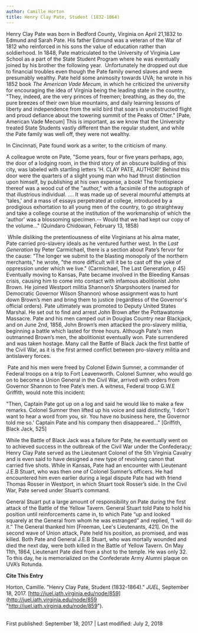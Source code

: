 ```yaml
---
author: Camille Horton
title: Henry Clay Pate, Student (1832-1864)
---
```

Henry Clay Pate was born in Bedford County, Virginia on April 21,1832 to Edmund and Sarah Pate. His father Edmund was a veteran of the War of 1812 who reinforced in his sons the value of education rather than soldierhood. In 1848, Pate matriculated to the University of Virginia Law School as a part of the State Student Program where he was eventually joined by his brother the following year.  Unfortunately he dropped out due to financial troubles even though the Pate family owned slaves and were presumably wealthy. Pate held some animosity towards UVA; he wrote in his 1852 book _The American Vade Mecum,_ in which he criticized the university for encouraging the idea of Virginia being the leading state in the country, "They, indeed, are the very princes of freemen; breathing, as they do, the pure breezes of their own blue mountains, and daily learning lessons of liberty and independence from the wild bird that soars in unobstructed flight and proud defiance about the towering summit of the Peaks of Otter." \[Pate, American Vade Mecum\] This is important, as we know that the University treated State Students vastly different than the regular student, and while the Pate family was well off, they were not wealthy.

In Cincinnati, Pate found work as a writer, to the criticism of many.

A colleague wrote on Pate, "Some years, four or five years perhaps, ago, the door of a lodging room, in the third story of an obscure building of this city, was labeled with startling letters 'H. CLAY PATE, AUTHOR!' Behind this door were the quarters of a slight young man who had thrust distinction upon himself, by publishing at his own expense, a book! The frontispiece thereof was a wood cut of the "author," with a facsimile of the autograph of that illustrious individual. .... It was made up of several mournful attempts at 'tales,' and a mass of essays perpetrated at college, introduced by a prodigious exhortation to all young men of the country, to go straightway and take a college course at the institution of the workmanship of which the 'author' was a blossoming specimen.-- Would that we had kept our copy of the volume..." (Quindaro Chidowan, February 13, 1858)

 While disliking the pretentiousness of elite Virginians at his alma mater, Pate carried pro-slavery ideals as he ventured further west. In the _Last Generation_ by Peter Carmichael, there is a section about Pate’s fervor for the cause: “The longer we submit to the blasting monopoly of the northern merchants," he wrote, "the more difficult will it be to cast off the yoke of oppression under which we live." (Carmichael, The Last Generation, p 45) Eventually moving to Kansas, Pate became involved in the Bleeding Kansas crisis, causing him to come into contact with infamous abolitionist John Brown. He joined Westport militia Shannon’s Sharpshooters (named for Democratic Governor Wilson Shannon) whose assignment was to hunt down Brown’s men and bring them to justice (regardless of the Governor's official orders). Pate ultimately was promoted to Deputy United States Marshal. He set out to find and arrest John Brown after the Pottawatomie Massacre. Pate and his men camped out in Douglas Country near Blackjack, and on June 2nd, 1856, John Brown’s men attacked the pro-slavery militia, beginning a battle which lasted for three hours. Although Pate's men outmanned Brown’s men, the abolitionist eventually won. Pate surrendered and was taken hostage. Many call the Battle of Black Jack the first battle of the Civil War, as it is the first armed conflict between pro-slavery militia and antislavery forces.

 Pate and his men were freed by Colonel Edwin Sumner, a commander of Federal troops on a trip to Fort Leavenworth. Colonel Sumner, who would go on to become a Union General in the Civil War, arrived with orders from Governor Shannon to free Pate’s men. A witness, Federal troop G.W.E Griffith, would note this incident:

"Then, Captain Pate got up on a log and said he would like to make a few remarks. Colonel Sumner then lifted up his voice and said distinctly, 'I don't want to hear a word from you, sir. You have no business here, the Governor told me so.' Captain Pate and his company then disappeared..." \[Griffith, Black Jack, 525\]

While the Battle of Black Jack was a failure for Pate, he eventually went on to achieved success in the outbreak of the Civil War under the Confederacy; Henry Clay Pate served as the Lieutenant Colonel of the 5th Virginia Cavalry and is even said to have designed a new type of revolving canon that carried five shots. While in Kansas, Pate had an encounter with Lieutenant J.E.B Stuart, who was then one of Colonel Sumner’s officers. He had encountered him even earlier during a legal dispute Pate had with friend Thomas Rosser in Westport, in which Stuart took Rosser’s side. In the Civil War, Pate served under Stuart’s command.

General Stuart put a large amount of responsibility on Pate during the first attack of the Battle of the Yellow Tavern. General Stuart told Pate to hold his position until reinforcements came in, to which Pate “up and looked squarely at the General from whom he was estranged” and replied, “I will do it.” The General thanked him \[Freeman, Lee's Lieutenants, 421\]. On the second wave of Union attack, Pate held his position, as promised, and was killed. Both Pate and General J.E.B Stuart, who was mortally wounded and died the next day, were both killed in the Battle of Yellow Tavern. On May 11th, 1864, Lieutenant Pate died from a shot to the temple. He was only 32. To this day, he is memorialized on the Confederate Army Alumni plaque on UVA’s Rotunda. 

  
**Cite This Entry**

  
Horton, Camille. "Henry Clay Pate, Student (1832-1864)." _JUEL,_ September 18, 2017. [http://juel.iath.virginia.edu/node/859](http://juel.iath.virginia.edu/node/859 "http://juel.iath.virginia.edu/node/859").

  
   
First published: September 18, 2017 | Last modified: July 2, 2018
